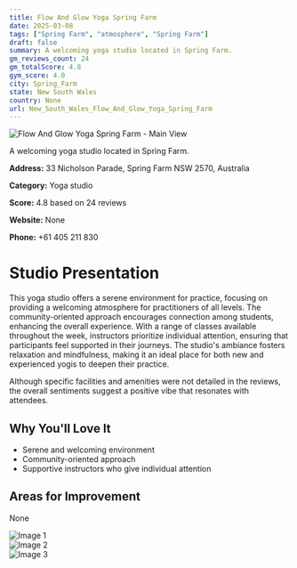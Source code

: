```yaml
---
title: Flow And Glow Yoga Spring Farm
date: 2025-03-08
tags: ["Spring Farm", "atmosphere", "Spring Farm"]  
draft: false
summary: A welcoming yoga studio located in Spring Farm.
gm_reviews_count: 24
gm_totalScore: 4.8
gym_score: 4.0
city: Spring_Farm
state: New South Wales
country: None
url: New_South_Wales_Flow_And_Glow_Yoga_Spring_Farm
---
```


<div className="aspect-[16/9] relative my-8">
  <img 
    src="https://lh5.googleusercontent.com/p/AF1QipNhj6m6879T4rWyFkQfl9buYJ7U8OzJpviOnOky=w1920-h1080-k-no"
    alt="Flow And Glow Yoga Spring Farm - Main View"
    className="object-cover absolute inset-0 w-full h-full rounded-lg"
  />
</div>

A welcoming yoga studio located in Spring Farm.

**Address:** 33 Nicholson Parade, Spring Farm NSW 2570, Australia

**Category:** Yoga studio

**Score:** 4.8 based on 24 reviews

**Website:** None

**Phone:** +61 405 211 830

# Studio Presentation

This yoga studio offers a serene environment for practice, focusing on providing a welcoming atmosphere for practitioners of all levels. The community-oriented approach encourages connection among students, enhancing the overall experience. With a range of classes available throughout the week, instructors prioritize individual attention, ensuring that participants feel supported in their journeys. The studio's ambiance fosters relaxation and mindfulness, making it an ideal place for both new and experienced yogis to deepen their practice.

Although specific facilities and amenities were not detailed in the reviews, the overall sentiments suggest a positive vibe that resonates with attendees.

## Why You'll Love It

- Serene and welcoming environment
- Community-oriented approach
- Supportive instructors who give individual attention

## Areas for Improvement

None

<div className="grid grid-cols-1 xl:grid-cols-2 gap-4 my-8">
<div className="aspect-[4/3] relative"><img src="https://lh5.googleusercontent.com/p/AF1QipNbz0M-twIpfCnVW7b9t6v0QJRu74OvTni50e3C=w1920-h1080-k-no" alt="Image 1" className="object-cover absolute inset-0 w-full h-full rounded-lg" /></div>
<div className="aspect-[4/3] relative"><img src="https://lh5.googleusercontent.com/p/AF1QipM1FpuIDNYHrWRzErLTHGqfrXW9bUjWIS6TIaIm=w1920-h1080-k-no" alt="Image 2" className="object-cover absolute inset-0 w-full h-full rounded-lg" /></div>
<div className="aspect-[4/3] relative"><img src="https://streetviewpixels-pa.googleapis.com/v1/thumbnail?panoid=tG6kgzXn5-n7FXMmqQ-XCw&cb_client=maps_sv.tactile.gps&w=203&h=100&yaw=108.91332&pitch=0&thumbfov=100" alt="Image 3" className="object-cover absolute inset-0 w-full h-full rounded-lg" /></div>
</div>